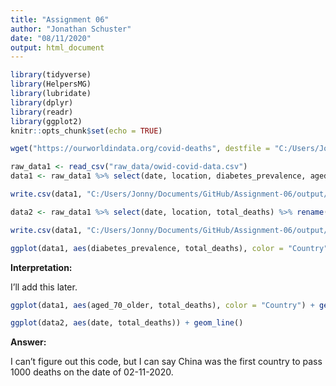 ```yaml
---
title: "Assignment 06"
author: "Jonathan Schuster"
date: "08/11/2020"
output: html_document
---
```


```r
library(tidyverse)
library(HelpersMG)
library(lubridate)
library(dplyr)
library(readr)
library(ggplot2)
knitr::opts_chunk$set(echo = TRUE)
```

```r

wget("https://ourworldindata.org/covid-deaths", destfile = "C:/Users/Jonny/Documents/GitHub/Assignment-06/raw_data/owid-covid-data.csv")

```

```r
raw_data1 <- read_csv("raw_data/owid-covid-data.csv")
data1 <- raw_data1 %>% select(date, location, diabetes_prevalence, aged_70_older, total_deaths) %>% rename(Country = "location") %>% filter(date == "2020-06-30") 

write.csv(data1, "C:/Users/Jonny/Documents/GitHub/Assignment-06/output/june_deaths_by_country.csv" )
```

```r

data2 <- raw_data1 %>% select(date, location, total_deaths) %>% rename(Country = "location")

write.csv(data1, "C:/Users/Jonny/Documents/GitHub/Assignment-06/output/european_deaths_by_date.csv" )
```

```r

ggplot(data1, aes(diabetes_prevalence, total_deaths), color = "Country") + geom_point() + theme_linedraw() + labs(x = "Has Diabetes", y = "Total Deaths", title = "Deaths due to Diabetes")

```

**Interpretation:**

I'll add this later.

```r

ggplot(data1, aes(aged_70_older, total_deaths), color = "Country") + geom_point() + theme_linedraw() + labs(x = "Ages over 70", y = "Total Deaths", title = "Individuals over 70 Deaths")

```

```r

ggplot(data2, aes(date, total_deaths)) + geom_line()

```


**Answer:**

I can't figure out this code, but I can say China was the first country to pass 1000 deaths on the date of 02-11-2020.

